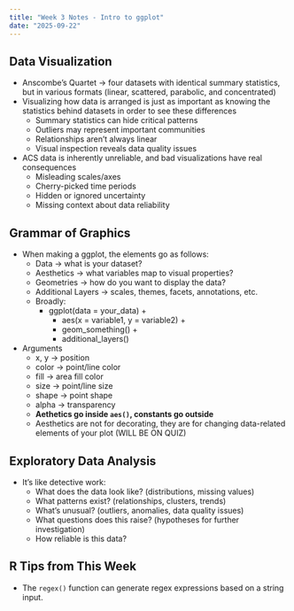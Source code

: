 ```yaml
---
title: "Week 3 Notes - Intro to ggplot"
date: "2025-09-22"
---
```


## Data Visualization
- Anscombe's Quartet &rarr; four datasets with identical summary statistics, but in various formats (linear, scattered, parabolic, and concentrated)
- Visualizing how data is arranged is just as important as knowing the statistics behind datasets in order to see these differences
  - Summary statistics can hide critical patterns
  - Outliers may represent important communities
  - Relationships aren’t always linear
  - Visual inspection reveals data quality issues
- ACS data is inherently unreliable, and bad visualizations have real consequences
  - Misleading scales/axes
  - Cherry-picked time periods
  - Hidden or ignored uncertainty
  - Missing context about data reliability

## Grammar of Graphics
- When making a ggplot, the elements go as follows:
  - Data &rarr; what is your dataset?
  - Aesthetics &rarr; what variables map to visual properties?
  - Geometries &rarr; how do you want to display the data?
  - Additional Layers &rarr; scales, themes, facets, annotations, etc.
  - Broadly:
    - ggplot(data = your_data) +
      - aes(x = variable1, y = variable2) +
      - geom_something() +
      - additional_layers()
  
- Arguments
  - x, y &rarr; position
  - color &rarr; point/line color
  - fill &rarr; area fill color
  - size &rarr; point/line size
  - shape &rarr; point shape
  - alpha &rarr; transparency
  - **Aethetics go inside `aes()`, constants go outside**
  - Aesthetics are not for decorating, they are for changing data-related elements of your plot (WILL BE ON QUIZ)

## Exploratory Data Analysis
- It's like detective work:
  - What does the data look like? (distributions, missing values)
  - What patterns exist? (relationships, clusters, trends)
  - What’s unusual? (outliers, anomalies, data quality issues)
  - What questions does this raise? (hypotheses for further investigation)
  - How reliable is this data?

## R Tips from This Week
- The `regex()` function can generate regex expressions based on a string input.
